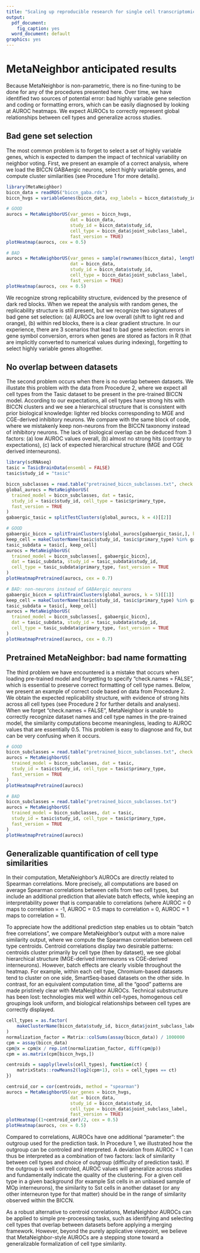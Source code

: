 ```yaml
---
title: "Scaling up reproducible research for single cell transcriptomics using MetaNeighbor (Anticipated results)"
output:
  pdf_document:
    fig_caption: yes
  word_document: default
graphics: yes
---
```



# MetaNeighbor anticipated results

Because MetaNeighbor is non-parametric, there is no fine-tuning to be done for any of the procedures presented here. Over time, we have identified two sources of potential error: bad highly variable gene selection and coding or formatting errors, which can be easily diagnosed by looking at AUROC heatmaps. We expect AUROCs to correctly represent global relationships between cell types and generalize across studies.

## Bad gene set selection

The most common problem is to forget to select a set of highly variable genes, which is expected to dampen the impact of technical variability on neighbor voting. First, we present an example of a correct analysis, where we load the BICCN GABAergic neurons, select highly variable genes, and compute cluster similarities (see Procedure 1 for more details).


```r
library(MetaNeighbor)
biccn_data = readRDS("biccn_gaba.rds")
biccn_hvgs = variableGenes(biccn_data, exp_labels = biccn_data$study_id)

# GOOD
aurocs = MetaNeighborUS(var_genes = biccn_hvgs,
                        dat = biccn_data,
                        study_id = biccn_data$study_id,
                        cell_type = biccn_data$joint_subclass_label,
                        fast_version = TRUE)
plotHeatmap(aurocs, cex = 0.5)

# BAD
aurocs = MetaNeighborUS(var_genes = sample(rownames(biccn_data), length(biccn_hvgs)),
                        dat = biccn_data,
                        study_id = biccn_data$study_id,
                        cell_type = biccn_data$joint_subclass_label,
                        fast_version = TRUE)
plotHeatmap(aurocs, cex = 0.5)
```

We recognize strong replicability structure, evidenced by the presence of dark red blocks. When we repeat the analysis with random genes, the replicability structure is still present, but we recognize two signatures of bad gene set selection: (a) AUROCs are low overall (shift to light red and orange), (b) within red blocks, there is a clear gradient structure. In our experience, there are 3 scenarios that lead to bad gene selection: errors in gene symbol conversion, errors when genes are stored as factors in R (that are implicitly converted to numerical values during indexing), forgetting to select highly variable genes altogether.


## No overlap between datasets

The second problem occurs when there is no overlap between datasets. We illustate this problem with the data from Procedure 2, where we expect all cell types from the Tasic dataset to be present in the pre-trained BICCN model. According to our expectations, all cell types have strong hits with BICCN clusters and we see a hierarchical structure that is consistent with prior biological knowledge: lighter red blocks corresponding to MGE and CGE-derived inhibitory neurons. We compare with the same block of code, where we mistakenly keep non-neurons from the BICCN taxonomy instead of inhibitory neurons.
The lack of biological overlap can be deduced from 3 factors: (a) low AUROC values overall, (b) almost no strong hits (contrary to expectations), (c) lack of expected hierarchical structure (MGE and CGE derived interneurons).

```r
library(scRNAseq)
tasic = TasicBrainData(ensembl = FALSE)
tasic$study_id = "tasic"

biccn_subclasses = read.table("pretrained_biccn_subclasses.txt", check.names = FALSE)
global_aurocs = MetaNeighborUS(
  trained_model = biccn_subclasses, dat = tasic,
  study_id = tasic$study_id, cell_type = tasic$primary_type,
  fast_version = TRUE
)
gabaergic_tasic = splitTestClusters(global_aurocs, k = 4)[[2]]

# GOOD
gabaergic_biccn = splitTrainClusters(global_aurocs[gabaergic_tasic,], k = 4)[[4]]
keep_cell = makeClusterName(tasic$study_id, tasic$primary_type) %in% gabaergic_tasic
tasic_subdata = tasic[, keep_cell]
aurocs = MetaNeighborUS(
  trained_model = biccn_subclasses[, gabaergic_biccn],
  dat = tasic_subdata, study_id = tasic_subdata$study_id,
  cell_type = tasic_subdata$primary_type, fast_version = TRUE
)
plotHeatmapPretrained(aurocs, cex = 0.7)

# BAD: non-neurons instead of GABAergic neurons
gabaergic_biccn = splitTrainClusters(global_aurocs, k = 5)[[1]]
keep_cell = makeClusterName(tasic$study_id, tasic$primary_type) %in% gabaergic_tasic
tasic_subdata = tasic[, keep_cell]
aurocs = MetaNeighborUS(
  trained_model = biccn_subclasses[, gabaergic_biccn],
  dat = tasic_subdata, study_id = tasic_subdata$study_id,
  cell_type = tasic_subdata$primary_type, fast_version = TRUE
)
plotHeatmapPretrained(aurocs, cex = 0.7)
```

## Pretrained MetaNeighbor: bad name formatting

The third problem we have encountered is a mistake that occurs when loading pre-trained model and forgetting to specify "check.names = FALSE", which is essential to preserve correct formatting of cell type names. Below, we present an example of correct code based on data from Procedure 2. We obtain the expected replicability structure, with evidence of strong hits across all cell types (see Procedure 2 for further details and analyses). When we forget "check.names = FALSE", MetaNeighbor is unable to correctly recognize dataset names and cell type names in the pre-trained model, the similarity computations become meaningless, leading to AUROC values that are essentially 0.5. This problem is easy to diagnose and fix, but can be very confusing when it occurs.

```r
# GOOD
biccn_subclasses = read.table("pretrained_biccn_subclasses.txt", check.names = FALSE)
aurocs = MetaNeighborUS(
  trained_model = biccn_subclasses, dat = tasic,
  study_id = tasic$study_id, cell_type = tasic$primary_type,
  fast_version = TRUE
)
plotHeatmapPretrained(aurocs)

# BAD
biccn_subclasses = read.table("pretrained_biccn_subclasses.txt")
aurocs = MetaNeighborUS(
  trained_model = biccn_subclasses, dat = tasic,
  study_id = tasic$study_id, cell_type = tasic$primary_type,
  fast_version = TRUE
)
plotHeatmapPretrained(aurocs)
```


## Generalizable quantification of cell type similarities

In their computation, MetaNeighbor’s AUROCs are directly related to Spearman correlations. More precisely, all computations are based on average Spearman correlations between cells from two cell types, but include an additional prediction that alleviate batch effects, while keeping an interpretability power that is comparable to correlations (where AUROC = 0 maps to correlation = -1, AUROC = 0.5 maps to correlation = 0, AUROC = 1 maps to correlation = 1).

To appreciate how the additional prediction step enables us to obtain "batch free correlations", we compare MetaNeighbor’s output with a more naive similarity output, where we compute the Spearman correlation between cell type centroids. Centroid correlations display two desirable patterns: centroids cluster primarily by cell type (then by dataset), we see global hierarchical structure (MGE-derived interneurons vs CGE-derived interneurons). However, batch effects are clearly visible throughout the heatmap. For example, within each cell type, Chromium-based datasets tend to cluster on one side, SmartSeq-based datasets on the other side. In contrast, for an equivalent computation time, all the "good" patterns are made pristinely clear with MetaNeighbor AUROCs. Technical substructure has been lost: technologies mix well within cell-types, homogenous cell groupings look uniform, and biological relationships between cell types are correctly displayed.

```r
cell_types = as.factor(
    makeClusterName(biccn_data$study_id, biccn_data$joint_subclass_label)
)
normalization_factor = Matrix::colSums(assay(biccn_data)) / 1000000
cpm = assay(biccn_data)
cpm@x = cpm@x / rep.int(normalization_factor, diff(cpm@p))
cpm = as.matrix(cpm[biccn_hvgs,])

centroids = sapply(levels(cell_types), function(ct) {        
    matrixStats::rowMeans2(log2(cpm+1), cols = cell_types == ct)
})

centroid_cor = cor(centroids, method = "spearman")
aurocs = MetaNeighborUS(var_genes = biccn_hvgs,
                        dat = biccn_data,
                        study_id = biccn_data$study_id,
                        cell_type = biccn_data$joint_subclass_label,
                        fast_version = TRUE)
plotHeatmap((1+centroid_cor)/2, cex = 0.5)
plotHeatmap(aurocs, cex = 0.5)
```

Compared to correlations, AUROCs have one additional "parameter": the outgroup used for the prediction task. In Procedure 1, we illustrated how the outgroup can be controled and interpreted. A deviation from AUROC = 1 can thus be interpreted as a combination of two factors: lack of similarity between cell types and choice of outgroup (difficulty of prediction task). If the outgroup is well controled, AUROC values will generalize across studies and fundamentally indicate the quality of the clustering. For a given cell type in a given background (for example Sst cells in an unbiased sample of MOp interneurons), the similarity to Sst cells in another dataset (or any other interneuron type for that matter) should be in the range of similarity observed within the BICCN.

As a robust alternative to centroid correlations, MetaNeighbor AUROCs can be applied to simple pre-processing tasks, such as identifying and selecting cell types that overlap between datasets before applying a merging framework. However, beyond the purely applicative viewpoint, we believe that MetaNeighbor-style AUROCs are a stepping stone toward a generalizable formalization of cell type similarity.